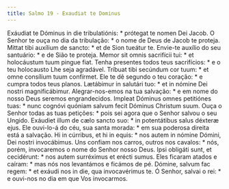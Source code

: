 ```yaml
---
title: Salmo 19 - Exaudiat te Dominus
---
```


<div class="grid grid-cols-2 gap-5">
  <span class="col-6 dropcaps text-justify">
    Exáudiat te Dóminus in die tribulatiónis: * prótegat te nomen Dei Jacob.
  </span>
  <span class="col-6 dropcaps text-justify">
    O Senhor te ouça no dia da tribulação: * o nome de Deus de Jacob te proteja.
  </span>
  <span class="col-6 text-justify">
    Mittat tibi auxílium de sancto: * et de Sion tueátur te.
  </span>
  <span class="col-6 text-justify">
    Envie-te auxílio do seu santuário: * e de Sião te proteja.
  </span>
  <span class="col-6 text-justify">
    Memor sit omnis sacrifícii tui: * et holocáustum tuum pingue fiat.
  </span>
  <span class="col-6 text-justify">
    Tenha presentes todos teus sacrifícios: * e o teu holocausto Lhe seja
    agradável.
  </span>
  <span class="col-6 text-justify">
    Tríbuat tibi secúndum cor tuum: * et omne consílium tuum confírmet.
  </span>
  <span class="col-6 text-justify">
    Ele te dê segundo o teu coração: * e cumpra todos teus planos.
  </span>
  <span class="col-6 text-justify">
    Lætábimur in salutári tuo: * et in nómine Dei nostri magnificábimur.
  </span>
  <span class="col-6 text-justify">
    Alegrar-nos-emos na tua salvação: * e em nome do nosso Deus seremos
    engrandecidos.
  </span>
  <span class="col-6 text-justify">
    Impleat Dóminus omnes petitiónes tuas: * nunc cognóvi quóniam salvum fecit
    Dóminus Christum suum.
  </span>
  <span class="col-6 text-justify">
    Ouça o Senhor todas as tuas petições: * pois sei agora que o Senhor salvou o
    seu Ungido.
  </span>
  <span class="col-6 text-justify">
    Exáudiet illum de cælo sancto suo: * in potentátibus salus déxteræ ejus.
  </span>
  <span class="col-6 text-justify">
    Ele ouvi-lo-á do céu, sua santa morada: * em sua poderosa direita está a
    salvação.
  </span>
  <span class="col-6 text-justify">
    Hi in cúrribus, et hi in equis: * nos autem in nómine Dómini, Dei nostri
    invocábimus.
  </span>
  <span class="col-6 text-justify">
    Uns confiam nos carros, outros nos cavalos: * nós, porém, invocaremos o nome
    do Senhor nosso Deus.
  </span>
  <span class="col-6 text-justify">
    Ipsi obligáti sunt, et cecidérunt: * nos autem surréximus et erécti sumus.
  </span>
  <span class="col-6 text-justify">
    Eles ficaram atados e caíram: * mas nós nos levantámos e ficámos de pé.
  </span>
  <span class="col-6 text-justify">
    Dómine, salvum fac regem: * et exáudi nos in die, qua invocavérimus te.
  </span>
  <span class="col-6 text-justify">
    Ó Senhor, salvai o rei: * e ouvi-nos no dia em que Vos invocarmos.
  </span>
</div>
